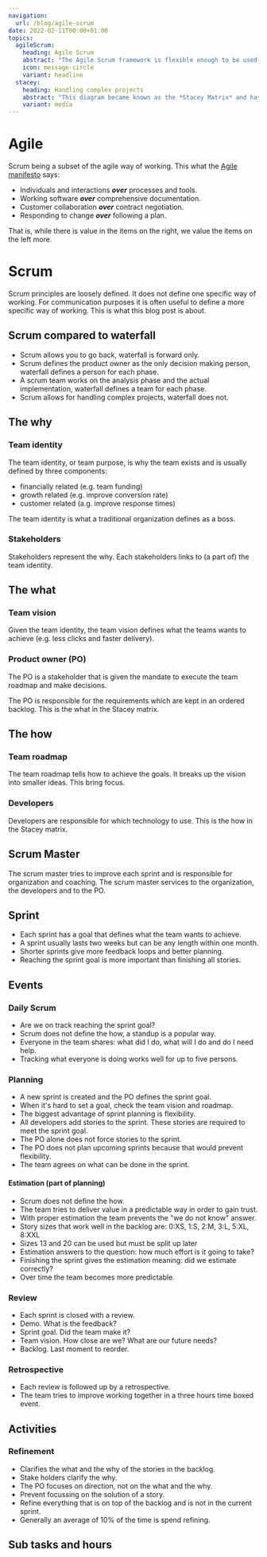 ```yaml
---
navigation:
  url: /blog/agile-scrum
date: 2022-02-11T00:00+01:00
topics:
  agileScrum:
    heading: Agile Scrum
    abstract: "The Agile Scrum framework is flexible enough to be used in many different ways. Here's one way of working."
    icon: message-circle
    variant: headline
  stacey:
    heading: Handling complex projects
    abstract: "This diagram became known as the *Stacey Matrix* and has been frequently adapted by other writers, often in ways not consistent with Stacey's original."
    variant: media
---
```

# Agile

Scrum being a subset of the agile way of working. This what the [Agile manifesto](https://agilemanifesto.org) says:

* Individuals and interactions _**over**_ processes and tools.
* Working software _**over**_ comprehensive documentation.
* Customer collaboration _**over**_ contract negotiation.
* Responding to change _**over**_ following a plan.

That is, while there is value in the items on the right, we value the items on the left more.

# Scrum

Scrum principles are loosely defined. It does not define one specific way of working. For communication purposes it is often useful to define a more specific way of working. This is what this blog post is about.

## Scrum compared to waterfall

* Scrum allows you to go back, waterfall is forward only.
* Scrum defines the product owner as the only decision making person, waterfall defines a person for each phase.
* A scrum team works on the analysis phase and the actual implementation, waterfall defines a team for each phase.
* Scrum allows for handling complex projects, waterfall does not.

## The why

### Team identity

The team identity, or team purpose, is why the team exists and is usually defined by three components:

* financially related (e.g. team funding)
* growth related (e.g. improve conversion rate)
* customer related (a.g. improve response times)

The team identity is what a traditional organization defines as a boss.

### Stakeholders

Stakeholders represent the why. Each stakeholders links to (a part of) the team identity.

## The what

### Team vision

Given the team identity, the team vision defines what the teams wants to achieve (e.g. less clicks and faster delivery).

### Product owner (PO)

The PO is a stakeholder that is given the mandate to execute the team roadmap and make decisions.

The PO is responsible for the requirements which are kept in an ordered backlog. This is the what in the Stacey matrix.

## The how

### Team roadmap

The team roadmap tells how to achieve the goals. It breaks up the vision into smaller ideas. This bring focus.

### Developers

Developers are responsible for which technology to use. This is the how in the Stacey matrix.

## Scrum Master

The scrum master tries to improve each sprint and is responsible for organization and coaching. The scrum master services to the organization, the developers and to the PO.

## Sprint

* Each sprint has a goal that defines what the team wants to achieve.
* A sprint usually lasts two weeks but can be any length within one month.
* Shorter sprints give more feedback loops and better planning.
* Reaching the sprint goal is more important than finishing all stories.

## Events

### Daily Scrum

* Are we on track reaching the sprint goal?
* Scrum does not define the how, a standup is a popular way.
* Everyone in the team shares: what did I do, what will I do and do I need help.
* Tracking what everyone is doing works well for up to five persons.

### Planning

* A new sprint is created and the PO defines the sprint goal.
* When it's hard to set a goal, check the team vision and roadmap.
* The biggest advantage of sprint planning is flexibility.
* All developers add stories to the sprint. These stories are required to meet the sprint goal.
* The PO alone does not force stories to the sprint.
* The PO does not plan upcoming sprints because that would prevent flexibility.
* The team agrees on what can be done in the sprint.

#### Estimation (part of planning)

* Scrum does not define the how.
* The team tries to deliver value in a predictable way in order to gain trust.
* With proper estimation the team prevents the "we do not know" answer.
* Story sizes that work well in the backlog are: 0:XS, 1:S, 2:M, 3:L, 5:XL, 8:XXL
* Sizes 13 and 20 can be used but must be split up later
* Estimation answers to the question: how much effort is it going to take?
* Finishing the sprint gives the estimation meaning: did we estimate correctly?
* Over time the team becomes more predictable.

### Review

* Each sprint is closed with a review.
* Demo. What is the feedback?
* Sprint goal. Did the team make it?
* Team vision. How close are we? What are our future needs?
* Backlog. Last moment to reorder.

### Retrospective

* Each review is followed up by a retrospective.
* The team tries to improve working together in a three hours time boxed event.

## Activities

### Refinement

* Clarifies the what and the why of the stories in the backlog.
* Stake holders clarify the why.
* The PO focuses on direction, not on the what and the why.
* Prevent focussing on the solution of a story.
* Refine everything that is on top of the backlog and is not in the current sprint.
* Generally an average of 10% of the time is spend refining.

## Sub tasks and hours

